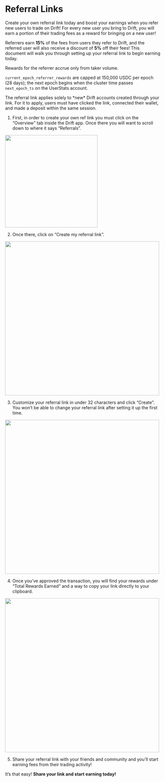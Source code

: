 
# Referral Links

Create your own referral link today and boost your earnings when you refer new users to trade on Drift! For every new user you bring to Drift, you will earn a portion of their trading fees as a reward for bringing on a new user!

Referrers earn **15%** of the fees from users they refer to Drift, and the referred user will also receive a discount of **5%** off their fees! This document will walk you through setting up your referral link to begin earning today.

<Callout type="info" emoji="ℹ️">
Rewards for the referrer accrue only from taker volume.
</Callout>

`current_epoch_referrer_rewards` are capped at 150,000 USDC per epoch (28 days); the next epoch begins when the cluster time passes `next_epoch_ts` on the UserStats account.

<Callout type="warning" emoji="⚠️">
The referral link applies solely to *new* Drift accounts created through your link. For it to apply, users must have clicked the link, connected their wallet, and made a deposit within the same session. 
</Callout>

1. First, in order to create your own ref link you must click on the “Overview” tab inside the Drift app. Once there you will want to scroll down to where it says “Referrals”.


<img src="/assets/ref-1.png" alt="" width="300" height="auto"></img>


2. Once there, click on “Create my referral link”.

<img src="/assets/ref-2.png" alt="" width="500" height="auto"></img>


3. Customize your referral link in under 32 characters and click “Create”. You won’t be able to change your referral link after setting it up the first time.

<img src="/assets/ref-3.png" alt="" width="500" height="auto"></img>


4. Once you’ve approved the transaction, you will find your rewards under “Total Rewards Earned” and a way to copy your link directly to your clipboard.

<img src="/assets/ref-4.png" alt="" width="500" height="auto"></img>

5. Share your referral link with your friends and community and you’ll start earning fees from their trading activity!

It’s that easy! **Share your link and start earning today!**
